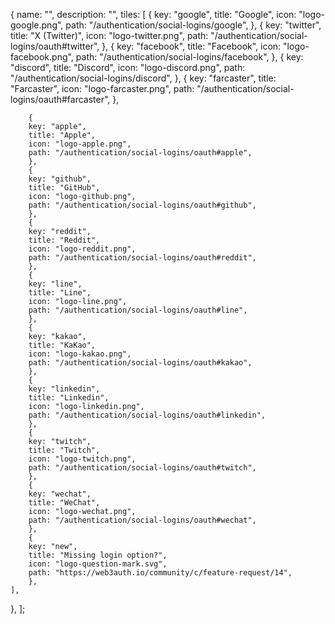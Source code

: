 
  {
    name: "",
    description: "",
    tiles: [
        {
        key: "google",
        title: "Google",
        icon: "logo-google.png",
        path: "/authentication/social-logins/google",
        },
        {
        key: "twitter",
        title: "X (Twitter)",
        icon: "logo-twitter.png",
        path: "/authentication/social-logins/oauth#twitter",
        },
        {
        key: "facebook",
        title: "Facebook",
        icon: "logo-facebook.png",
        path: "/authentication/social-logins/facebook",
        },
        {
        key: "discord",
        title: "Discord",
        icon: "logo-discord.png",
        path: "/authentication/social-logins/discord",
        },
        {
        key: "farcaster",
        title: "Farcaster",
        icon: "logo-farcaster.png",
        path: "/authentication/social-logins/oauth#farcaster",
        },

        {
        key: "apple",
        title: "Apple",
        icon: "logo-apple.png",
        path: "/authentication/social-logins/oauth#apple",
        },
        {
        key: "github",
        title: "GitHub",
        icon: "logo-github.png",
        path: "/authentication/social-logins/oauth#github",
        },
        {
        key: "reddit",
        title: "Reddit",
        icon: "logo-reddit.png",
        path: "/authentication/social-logins/oauth#reddit",
        },
        {
        key: "line",
        title: "Line",
        icon: "logo-line.png",
        path: "/authentication/social-logins/oauth#line",
        },
        {
        key: "kakao",
        title: "KaKao",
        icon: "logo-kakao.png",
        path: "/authentication/social-logins/oauth#kakao",
        },
        {
        key: "linkedin",
        title: "Linkedin",
        icon: "logo-linkedin.png",
        path: "/authentication/social-logins/oauth#linkedin",
        },
        {
        key: "twitch",
        title: "Twitch",
        icon: "logo-twitch.png",
        path: "/authentication/social-logins/oauth#twitch",
        },
        {
        key: "wechat",
        title: "WeChat",
        icon: "logo-wechat.png",
        path: "/authentication/social-logins/oauth#wechat",
        },
        {
        key: "new",
        title: "Missing login option?",
        icon: "logo-question-mark.svg",
        path: "https://web3auth.io/community/c/feature-request/14",
        },
    ],

}, ];

<Tiles tileGroups={tileGroupsDataSocial} />

